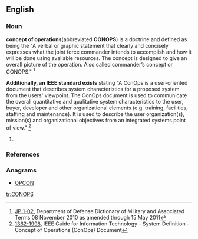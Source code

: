 ==English==
{{rfc}}

===Noun===
{{en-noun}}
'''concept of operations '''(abbreviated '''CONOPS''') is a doctrine and defined as being the "A verbal or graphic statement that clearly and concisely expresses
what the joint force commander intends to accomplish and how it will be done using
available resources. The concept is designed to give an overall picture of the operation.
Also called commander’s concept or CONOPS." <ref name="JP 1-02">[http://www.dtic.mil/doctrine/new_pubs/jp1_02.pdf JP 1-02], Department of Defense Dictionary of Military and Associated Terms 08 November 2010 as amended through 15 May 2011 </ref>

'''Additionally, an IEEE standard exists''' stating "A ConOps is a user-oriented document that describes system characteristics for a proposed system from the users' viewpoint. The ConOps document is used to communicate the overall quantitative and qualitative system characteristics to the user, buyer, developer and other organizational elements (e.g. training, facilities, staffing and maintenance). It is used to describe the user organization(s), mission(s) and organizational objectives from an integrated systems point of view." <ref name="1362-1998">[http://www.dtic.mil/doctrine/new_pubs/jp1_02.pdf 1362-1998], IEEE Guide for Information Technology - System Definition - Concept of Operations (ConOps) Document </ref>

# {{defn|English}}

===References===
<references />

===Anagrams===
* [[OPCON #English|OPCON]]

[[tr:CONOPS]]